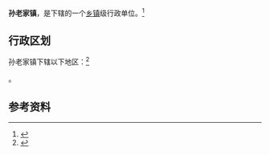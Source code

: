 {{中国乡级行政区|37/17/21/111/000}}

'''孙老家镇'''，是{{PRC admin/fullname|37/17/21/111/000|3}}下辖的一个[[乡镇|乡镇]]级行政单位。<ref>{{PRC admin/ref sgc|{{PRC admin/parent|37/17/21/111/000}}}}</ref>

== 行政区划 ==

孙老家镇下辖以下地区：<ref>{{PRC admin/ref sgc|37/17/21/111/000}}</ref>

{{PRC admin/children|37/17/21/111/000}}。

== 参考资料 ==

{{reflist}}

{{行政区划小作品}}
{{PRC admin/navcat|37/17/21/111/000}}